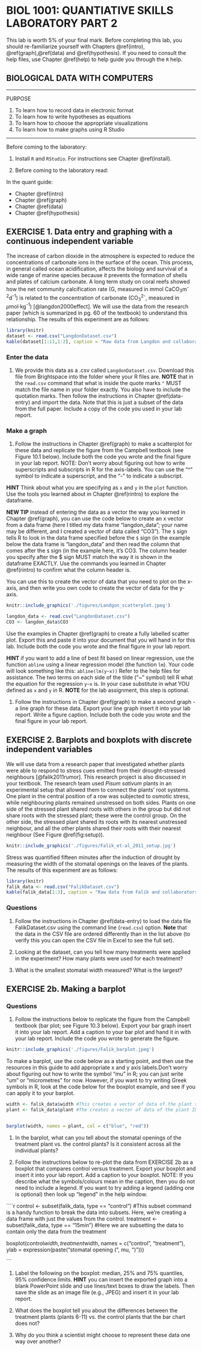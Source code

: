 # BIOL 1001: QUANTIATIVE SKILLS LABORATORY PART 2 {#lab2}

This lab is worth 5% of your final mark. Before completing this lab, you should re-familiarize yourself with Chapters \@ref(intro), \@ref(graph),\@ref(data) and \@ref(hypothesis). If you need to consult the help files, use Chapter \@ref(help) to help guide you through the ```R``` help.

## BIOLOGICAL DATA WITH COMPUTERS {-}

---

PURPOSE

1. To learn how to record data in electronic format
1. To learn how to write hypotheses as equations
1. To learn how to choose the appropriate visualizations
1. To learn how to make graphs using R Studio

---



Before coming to the laboratory:

1. Install `R` and `RStudio`. For instructions see Chapter \@ref(install).
 
1. Before coming to the laboratory read:
 
In the quant guide: 

- Chapter \@ref(intro) 
- Chapter \@ref(graph)
- Chapter \@ref(data)
- Chapter \@ref(hypothesis)



## EXERCISE 1. Data entry and graphing with a continuous independent variable {-}

The increase of carbon dioxide in the atmosphere is expected to reduce the concentrations of carbonate ions in the surface of the ocean. This process, in general called ocean acidification, affects the biology and survival of a wide range of marine species because it prevents the formation of shells and plates of calcium carbonate.
A long term study on coral reefs showed how the net community calcification rate (G, measured in mmol CaCO~3~m^-2^d^-1^) is related to the concentration of carbonate (CO~3~^2-^, measured in  $\mu$mol$\cdot$kg^-1^) [@langdon2000effect]. 
We will use the data from the research paper (which is summarized in pg. 60 of the textbook) to understand this relationship.
The results of this experiment are as follows:

```r
library(knitr)
dataset <- read.csv("LangdonDataset.csv")
kable(dataset[1:11,1:2], caption = "Raw data from Langdon and collaborators (2000).")
```
### Enter the data {-}

1. We provide this data as a .csv called `LangdonDataset.csv`. Download this file from Brightspace into the folder where your R files are. **NOTE** that in the `read.csv` command that what is inside the quote marks ```"``` MUST match the file name in your folder exactly. You also have to include the quotation marks. Then follow the instructions in Chapter \@ref(data-entry) and import the data. Note that this is just a subset of the data from the full paper. Include a copy of the code you used in your lab report.



### Make a graph {-}

1. Follow the instructions in Chapter \@ref(graph) to make a scatterplot for these data and replicate the figure from the Campbell textbook (see Figure 10.1 below). Include both the code you wrote and the final figure in your lab report. NOTE: Don't worry about figuring out how to write superscripts and subscripts in R for the axis-labels. You can use the "^" symbol to indicate a superscript, and the "-" to indicate a subscript. 

**HINT** Think about what you are specifying as ```x``` and ```y``` in the ```plot``` function. Use the tools you learned about in Chapter \@ref(rintro) to explore the dataframe.

**NEW TIP** instead of entering the data as a vector the way you learned in Chapter \@ref(graph), you can use the code below to create an x vector from a data frame (here I titled my data frame "langdon_data"; your name may be different, and I created a vector of data called "CO3"). The ```$``` sign tells R to look in the data frame specified before the ```$``` sign (in the example below the data frame is "langdon_data" and then read the column that comes after the ```$``` sign (in the example here, it's CO3. The column header you specify after the $ sign MUST match the way it is shown in the dataframe EXACTLY. Use the commands you learned in Chapter \@ref(rintro) to confirm what the column header is. 

You can use this to create the vector of data that you need to plot on the x-axis, and then write you own code to create the vector of data for the y-axis. 

```r
knitr::include_graphics('./figures/Landgon_scatterplot.jpeg')
```

```r
langdon_data <- read.csv("LangdonDataset.csv")
CO3 <- langdon_data$CO3
```

Use the examples in Chapter \@ref(graph) to create a fully labelled scatter plot. Export this and paste it into your document that you will hand in for this lab. Include both the code you wrote and the final figure in your lab report.

**HINT** if you want to add a line of best fit based on linear regression, use the function ```abline``` using a linear regression model (the function ```lm```). Your code will look something like this: ```abline(lm(y~x))```  Refer to the help files for assistance. The two terms on each side of the tilde ("~" symbol) tell R what the equation for the regression ```y~x``` is. In your case substitute in what YOU defined as ```x``` and ```y``` in R.  **NOTE** for the lab assignment, this step is optional. 



1. Follow the instructions in Chapter \@ref(graph) to make a second graph - a line graph for these data. Export your line graph insert it into your lab report. Write a figure caption. Include both the code you wrote and the final figure in your lab report.


 
## EXERCISE 2.	Barplots and boxplots with discrete independent variables {-}

We will use data from a research paper that investigated 
whether plants were able to respond to stress cues emitted from their drought-stressed neighbours
[@falik2011rumor]. This research project is also discussed in your textbook. 
The research team used _Pisum sativum_ plants in an experimental setup that allowed them to connect the plants' root systems. One plant in the central position of a row was subjected to osmotic stress, while neighbouring plants remained unstressed on both sides. 
Plants on one side of the stressed plant shared roots with others in the group but
did not share roots with the stressed plant; 
these were the control group. 
On the other side, the stressed plant shared its roots with its nearest unstressed neighbour, and all the other plants shared their roots with their nearest neighbour
(See Figure \@ref(fig:setup)).

```r
knitr::include_graphics('./figures/Falik_et-al_2011_setup.jpg')
```


Stress was quantified fifteen minutes after the induction of drought by measuring the width of the stomatal openings on the leaves of the plants. The results of this experiment are as follows:

```r
library(knitr)
falik_data <- read.csv("FalikDataset.csv")
kable(falik_data[1:3], caption = "Raw data from Falik and collaborators (2011).")
```

### Questions {-}
1. Follow the instructions in Chapter \@ref(data-entry) to load the data file FalikDataset.csv using the command line (```read.csv```) option. **Note** that the data in the CSV file are ordered differently than in the list above (to verify this you can open the CSV file in Excel to see the full set).


1. Looking at the dataset, can you tell how many treatments were applied in the experiment? How many plants were used for each treatment?

1. What is the smallest stomatal width measured? What is the largest?

## EXERCISE 2b.	Making a barplot {-}
### Questions {-}

1. Follow the instructions below to replicate the figure from the Campbell textbook (bar plot; see Figure 10.3 below). Export your bar graph insert it into your lab report. Add a caption to your bar plot and hand it in with your lab report. Include the code you wrote to generate the figure.

```r
knitr::include_graphics('./figures/Falik_barplot.jpeg')
```


To make a barplot, use the code below as a starting point, and then use the resources in this guide to add appropriate x and y axis labels.Don't worry about figuring out how to write the symbol "mu" in R; you can just write "um" or "micrometres" for now. However, if you want to try writing Greek symbols in R, look at the code below for the boxplot example, and see if you can apply it to your barplot.

```r
width <- falik_data$width #This creates a vector of data of the plant stomatal widths
plant <- falik_data$plant #The creates a vector of data of the plant ID numbers


barplot(width, names = plant, col = c("blue", "red"))
```

1. In the barplot, what can you tell about the stomatal openings of the treatment plant vs. the control plants? Is it consistent across all the individual plants?

1. Follow the instructions below to re-plot the data from EXERCISE 2b as a boxplot that compares control versus treatment. Export your boxplot and insert it into your lab report. Add a caption to your boxplot. NOTE: If you describe what the symbols/colours mean in the caption, then you do not need to include a legend. If you want to try adding a legend (adding one is optional) then look up "legend" in the help window.

````r
control <- subset(falik_data, type == "control") #This subset command is a handy function to break the data into subsets. Here, we're creating a data frame with just the values from the control.
treatment <- subset(falik_data, type == "15min") #Here we are subsetting the data to contain only the data from the treatment

boxplot(control$width, treatment$width, names = c("control", "treatment"), ylab = expression(paste("stomatal opening ( ", mu, ")")))

```

1.	Label the following on the boxplot: median, 25% and 75% quantiles, 95% confidence limits. **HINT** you can insert the exported graph into a blank PowerPoint slide and use lines/text boxes to draw the labels. Then save the slide as an image file (e.g., JPEG) and insert it in your lab report.

1.	What does the boxplot tell you about the differences between the treatment plants (plants 6-11) vs. the control plants that the bar chart does not?

1.	Why do you think a scientist might choose to represent these data one way over another?




